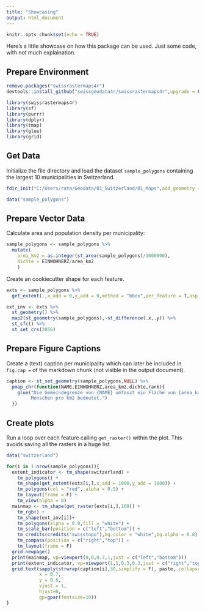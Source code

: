 ```yaml
---
title: "Showcasing"
output: html_document
---
```


```r
knitr::opts_chunk$set(echo = TRUE)
```

Here's a little showcase on how this package can be used. Just some code, with not much explaination.

## Prepare Environment

```r
remove.packages("swissrastermaps4r")
devtools::install_github("swissgeodata4r/swissrastermaps4r",upgrade = F)

```


```r
library(swissrastermaps4r)
library(sf)
library(purrr)
library(dplyr)
library(tmap)
library(glue)
library(grid)
```


## Get Data

Initialize the file directory and load the dataset `sample_polygons` containing the largest 10 municipalities in Switzerland.

<!-- add_geometry = F should not be neccessary -->

```r

fdir_init("C:/Users/rata/Geodata/01_Switzerland/01_Maps",add_geometry = F)

data("sample_polygons")
```


## Prepare Vector Data


Calculate area and population density per municipality:
```r
sample_polygons <- sample_polygons %>%
  mutate(
    area_km2 = as.integer(st_area(sample_polygons)/1000000),
    dichte = EINWOHNERZ/area_km2
    )
```

Create an cookiecutter shape for each feature.
```r

exts <- sample_polygons %>%
  get_extent(.,x_add = 0,y_add = 0,method = "bbox",per_feature = T,asp = 1)

ext_inv <- exts %>%
  st_geometry() %>%
  map2(st_geometry(sample_polygons),~st_difference(.x,.y)) %>%
  st_sfc() %>%
  st_set_crs(2056)

```


## Prepare Figure Captions

Create a (text) caption per municipality which can later be included in `fig.cap =` of the markdown chunk (not visible in the output document).
```r
caption <- st_set_geometry(sample_polygons,NULL) %>%
  pmap_chr(function(NAME,EINWOHNERZ,area_km2,dichte,rank){
    glue("Die Gemeindegrenze von {NAME} umfasst ein Fläche von {area_km2} km2. In diesem Gebiet leben {formatC(EINWOHNERZ,big.mark = ",")} Einwohner, was eine Einwohnerdichte von {as.integer(dichte)}
         Menschen pro km2 bedeutet.")
  })
```


## Create plots

Run a loop over each feature calling `get_raster()` within the plot. This avoids saving
all the rasters in a huge list.

```r
data("switzerland")

for(i in 1:nrow(sample_polygons)){
  extent_indicator <- tm_shape(switzerland) +
    tm_polygons() +
    tm_shape(get_extent(exts[i,],x_add = 1000,y_add = 1000)) +
    tm_polygons(col = "red", alpha = 0.5) +
    tm_layout(frame = F) +
    tm_view(alpha = 0)
  mainmap <- tm_shape(get_raster(exts[i,],100)) +
    tm_rgb() +
    tm_shape(ext_inv[i])+
    tm_polygons(alpha = 0.8,fill = "white") +
    tm_scale_bar(position = c("left","bottom")) +
    tm_credits(credits("swisstopo"),bg.color = "white",bg.alpha = 0.8) +
    tm_compass(position = c("right","top")) +
    tm_layout(frame = F)
  grid.newpage()
  print(mainmap, vp=viewport(0,0,0.7,1,just = c("left","bottom")))
  print(extent_indicator, vp=viewport(1,1,0.3,0.3,just = c("right","top")))
  grid.text(sapply(strwrap(caption[i],30,simplify = F), paste, collapse = "\n"),
            x = 0.7,
            y = 0.6,
            vjust = 1,
            hjust=0,
            gp=gpar(fontsize=10))
}

```

